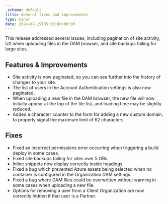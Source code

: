 ```yaml
---
_schema: default
title: General fixes and improvements
type: minor
date: 2024-07-19T05:00:00+00:00
---
```

This release addressed several issues, including pagination of site activity, UX when uploading files in the DAM browser, and site backups failing for large sites.

## Features & Improvements

* Site activity is now paginated, so you can see further into the history of changes to your site.
* The list of users in the Account Authentication settings is also now paginated.
* When uploading a new file in the DAM browser, the new file will now initially appear at the top of the file list, and loading time may be slightly reduced.
* Added a character counter to the form for adding a new custom domain, to properly signal the maximum limit of 62 characters.

## Fixes

* Fixed an incorrect permissions error occurring when triggering a build deploy in some cases.
* Fixed site backups failing for sites over 5 GBs.
* Inline snippets now display correctly inside headings.
* Fixed a bug which prevented Azure assets being selected when no container is configured in the Organization DAM settings.
* Fixed a bug where DAM files could be overwritten without warning in some cases when uploading a new file.
* Options for removing a user from a Client Organization are now correctly hidden if that user is a Partner.